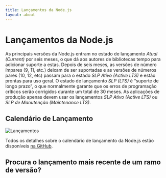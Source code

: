 ```yaml
---
title: Lançamentos da Node.js
layout: about
---
```


# Lançamentos da Node.js

As principais versões da Node.js entram no estado de lançamento _Atual (Current)_ por seis meses, o que dá aos autores de bibliotecas tempo para adicionar suporte a estas. Depois de seis meses, as versões de número ímpares (9, 11, etc.) deixam de ser suportadas e as versões de números pares (10, 12, etc) passam para o estado _SLP Ativo (Active LTS)_ e estão prontas para uso geral. O estado de lançamento _SLP (LTS)_ é “suporte de longo prazo”, o que normalmente garante que os erros de programação críticos serão corrigidos durante um total de 30 meses. As aplicações de produção apenas devem usar os lançamentos _SLP Ativo (Active LTS)_ ou _SLP de Manutenção (Maintenance LTS)_.

## Calendário de Lançamento

![Lançamentos](https://raw.githubusercontent.com/nodejs/Release/main/schedule.svg?sanitize=true)

Todos os detalhes sobre o calendário de lançamento da Node.js estão disponíveis [na GitHub](https://github.com/nodejs/release#release-schedule).

## Procura o lançamento mais recente de um ramo de versão?

<DownloadReleasesTable />
